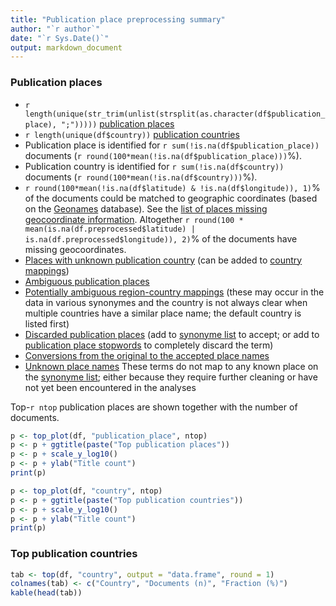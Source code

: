 ```yaml
---
title: "Publication place preprocessing summary"
author: "`r author`"
date: "`r Sys.Date()`"
output: markdown_document
---
```


### Publication places

 * `r length(unique(str_trim(unlist(strsplit(as.character(df$publication_place), ";")))))` [publication places](output.tables/publication_place_accepted.csv)
 * `r length(unique(df$country))` [publication countries](output.tables/country_accepted.csv) 
 * Publication place is identified for `r sum(!is.na(df$publication_place))` documents (`r round(100*mean(!is.na(df$publication_place)))`%). 
 * Publication country is identified for `r sum(!is.na(df$country))` documents (`r round(100*mean(!is.na(df$country)))`%).
 * `r round(100*mean(!is.na(df$latitude) & !is.na(df$longitude)), 1)`% of the documents could be matched to geographic coordinates (based on the [Geonames](http://download.geonames.org/export/dump/) database). See the [list of places missing geocoordinate information](output.tables/absentgeocoordinates.csv). Altogether ```r round(100 * mean(is.na(df.preprocessed$latitude) | is.na(df.preprocessed$longitude)), 2)```% of the documents have missing geocoordinates.
 * [Places with unknown publication country](output.tables/publication_place_missingcountry.csv) (can be added to [country mappings](https://github.com/rOpenGov/bibliographica/blob/master/inst/extdata/reg2country.csv))
 * [Ambiguous publication places](output.tables/publication_place_ambiguous.csv)
 * [Potentially ambiguous region-country mappings](output.tables/publication_country_ambiguous.csv) (these may occur in the data in various synonymes and the country is not always clear when multiple countries have a similar place name; the default country is listed first)
 * [Discarded publication places](output.tables/publication_place_discarded.csv) (add to [synonyme list](https://github.com/rOpenGov/bibliographica/blob/master/inst/extdata/PublicationPlaceSynonymes.csv) to accept; or add to [publication place stopwords](https://github.com/rOpenGov/bibliographica/blob/master/inst/extdata/stopwords_for_place.csv) to completely discard the term)
 * [Conversions from the original to the accepted place names](output.tables/publication_place_conversion_nontrivial.csv)
 * [Unknown place names](output.tables/publication_place_todo.csv) These terms do not map to any known place on the [synonyme list](https://github.com/rOpenGov/bibliographica/blob/master/inst/extdata/PublicationPlaceSynonymes.csv); either because they require further cleaning or have not yet been encountered in the analyses

Top-`r ntop` publication places are shown together with the number of documents.

```r
p <- top_plot(df, "publication_place", ntop)
p <- p + ggtitle(paste("Top publication places"))
p <- p + scale_y_log10()
p <- p + ylab("Title count")
print(p)

p <- top_plot(df, "country", ntop)
p <- p + ggtitle(paste("Top publication countries"))
p <- p + scale_y_log10()
p <- p + ylab("Title count")
print(p)
```


### Top publication countries	

```r
tab <- top(df, "country", output = "data.frame", round = 1)
colnames(tab) <- c("Country", "Documents (n)", "Fraction (%)")
kable(head(tab))
```


